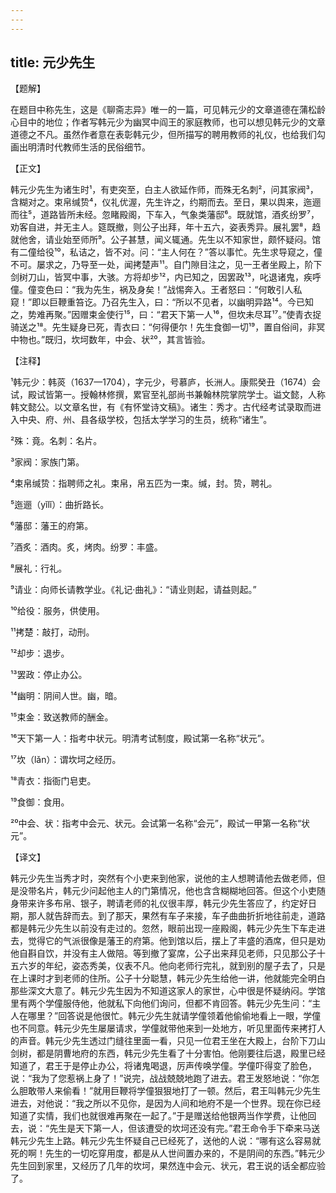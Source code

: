```yaml
---
---
---
```

title: 元少先生
---




【题解】


在题目中称先生，这是《聊斋志异》唯一的一篇，可见韩元少的文章道德在蒲松龄心目中的地位；作者写韩元少为幽冥中阎王的家庭教师，也可以想见韩元少的文章道德之不凡。虽然作者意在表彰韩元少，但所描写的聘用教师的礼仪，也给我们勾画出明清时代教师生活的民俗细节。


【正文】

韩元少先生为诸生时¹，有吏突至，白主人欲延作师，而殊无名刺²，问其家阀³，含糊对之。束帛缄贽⁴，仪礼优渥，先生许之，约期而去。至日，果以舆来，迤逦而往⁵，道路皆所未经。忽睹殿阁，下车入，气象类藩邸⁶。既就馆，酒炙纷罗⁷，劝客自进，并无主人。筵既撤，则公子出拜，年十五六，姿表秀异。展礼罢⁸，趋就他舍，请业始至师所⁹。公子甚慧，闻义辄通。先生以不知家世，颇怀疑闷。馆有二僮给役¹⁰，私诘之，皆不对。问：“主人何在？”答以事忙。先生求导窥之，僮不可。屡求之，乃导至一处，闻拷楚声¹¹。自门隙目注之，见一王者坐殿上，阶下剑树刀山，皆冥中事，大骇。方将却步¹²，内已知之，因罢政¹³，叱退诸鬼，疾呼僮。僮变色曰：“我为先生，祸及身矣！”战惕奔入。王者怒曰：“何敢引人私窥！”即以巨鞭重笞讫。乃召先生入，曰：“所以不见者，以幽明异路¹⁴。今已知之，势难再聚。”因赠束金使行¹⁵，曰：“君天下第一人¹⁶，但坎未尽耳¹⁷。”使青衣捉骑送之¹⁸。先生疑身已死，青衣曰：“何得便尔！先生食御一切¹⁹，置自俗间，非冥中物也。”既归，坎坷数年，中会、状²⁰，其言皆验。

【注释】


¹韩元少：韩菼（1637—1704），字元少，号慕庐，长洲人。康熙癸丑（1674）会试，殿试皆第一。授翰林修撰，累官至礼部尚书兼翰林院掌院学士。谥文懿，人称韩文懿公。以文章名世，有《有怀堂诗文稿》。诸生：秀才。古代经考试录取而进入中央、府、州、县各级学校，包括太学学习的生员，统称“诸生”。

²殊：竟。名刺：名片。

³家阀：家族门第。

⁴束帛缄贽：指聘师之礼。束帛，帛五匹为一束。缄，封。贽，聘礼。

⁵迤逦（yǐlǐ）：曲折路长。

⁶藩邸：藩王的府第。

⁷酒炙：酒肉。炙，烤肉。纷罗：丰盛。

⁸展礼：行礼。

⁹请业：向师长请教学业。《礼记·曲礼》：“请业则起，请益则起。”

¹⁰给役：服务，供使用。

¹¹拷楚：敲打，动刑。

¹²却步：退步。

¹³罢政：停止办公。

¹⁴幽明：阴间人世。幽，暗。

¹⁵束金：致送教师的酬金。

¹⁶天下第一人：指考中状元。明清考试制度，殿试第一名称“状元”。

¹⁷坎（lǎn）：谓坎坷之经历。

¹⁸青衣：指衙门皂吏。

¹⁹食御：食用。

²⁰中会、状：指考中会元、状元。会试第一名称“会元”，殿试一甲第一名称“状元”。





【译文】


韩元少先生当秀才时，突然有个小吏来到他家，说他的主人想聘请他去做老师，但是没带名片，韩元少问起他主人的门第情况，他也含含糊糊地回答。但这个小吏随身带来许多布帛、银子，聘请老师的礼仪很丰厚，韩元少先生答应了，约定好日期，那人就告辞而去。到了那天，果然有车子来接，车子曲曲折折地往前走，道路都是韩元少先生以前没有走过的。忽然，眼前出现一座殿阁，韩元少先生下车走进去，觉得它的气派很像是藩王的府第。他到馆以后，摆上了丰盛的酒席，但只是劝他自斟自饮，并没有主人做陪。等到撤了宴席，公子出来拜见老师，只见那公子十五六岁的年纪，姿态秀美，仪表不凡。他向老师行完礼，就到别的屋子去了，只是在上课时才到老师的住所。公子十分聪慧，韩元少先生给他一讲，他就能完全明白那些深文大意了。韩元少先生因为不知道这家人的家世，心中很是怀疑纳闷。学馆里有两个学僮服侍他，他就私下向他们询问，但都不肯回答。韩元少先生问：“主人在哪里？”回答说是他很忙。韩元少先生就请学僮领着他偷偷地看上一眼，学僮也不同意。韩元少先生屡屡请求，学僮就带他来到一处地方，听见里面传来拷打人的声音。韩元少先生透过门缝往里面一看，只见一位君王坐在大殿上，台阶下刀山剑树，都是阴曹地府的东西，韩元少先生看了十分害怕。他刚要往后退，殿里已经知道了，君王于是停止办公，将诸鬼喝退，厉声传唤学僮。学僮吓得变了脸色，说：“我为了您惹祸上身了！”说完，战战兢兢地跑了进去。君王发怒地说：“你怎么胆敢带人来偷看！”就用巨鞭将学僮狠狠地打了一顿。然后，君王叫韩元少先生进去，对他说：“我之所以不见你，是因为人间和地府不是一个世界。现在你已经知道了实情，我们也就很难再聚在一起了。”于是赠送给他银两当作学费，让他回去，说：“先生是天下第一人，但该遭受的坎坷还没有完。”君王命令手下牵来马送韩元少先生上路。韩元少先生怀疑自己已经死了，送他的人说：“哪有这么容易就死的啊！先生的一切吃穿用度，都是从人世间置办来的，不是阴间的东西。”韩元少先生回到家里，又经历了几年的坎坷，果然连中会元、状元，君王说的话全都应验了。